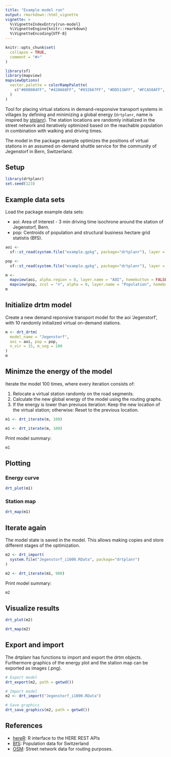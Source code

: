 ```yaml
---
title: "Example model run"
output: rmarkdown::html_vignette
vignette: >
  %\VignetteIndexEntry{run-model}
  %\VignetteEngine{knitr::rmarkdown}
  %\VignetteEncoding{UTF-8}
---
```


```r
knitr::opts_chunk$set(
  collapse = TRUE,
  comment = "#>"
)

library(sf)
library(mapview)
mapviewOptions(
  vector.palette = colorRampPalette(
    c("#000004FF", "#420A68FF", "#932667FF", "#DD513AFF", "#FCA50AFF", "#FCFFA4FF")
  )
)
```

Tool for placing virtual stations in demand-responsive transport systems in villages by defining and minimizing a global energy (`drtplanr`, name is inspired by [stplanr](https://github.com/ropensci/stplanr)). The station locations are randomly initialized in the street network and iteratively optimized based on the reachable population in combination with walking and driving times.

The model in the package example optimizes the positions of virtual stations in an assumed on-demand shuttle service for the community of Jegenstorf in Bern, Switzerland. 

## Setup
```r
library(drtplanr)
set.seed(123)
```

## Example data sets
Load the package example data sets:

* aoi: Area of Interest - 3 min driving time isochrone around the station of Jegenstorf, Bern.
* pop: Centroids of population and structural business hectare grid statistis (BfS).

```r
aoi <- 
  sf::st_read(system.file("example.gpkg", package="drtplanr"), layer = "aoi")

pop <- 
  sf::st_read(system.file("example.gpkg", package="drtplanr"), layer = "pop")

m <-
  mapview(aoi, alpha.region = 0, layer.name = "AOI", homebutton = FALSE) +
  mapview(pop, zcol = "n", alpha = 0, layer.name = "Population", homebutton = FALSE)
m
```

## Initialize drtm model
Create a new demand reponsive transport model for the aoi 'Jegenstorf', with 10 randomly initialized virtual on-demand stations.
```r
m <- drt_drtm(
  model_name = "Jegenstorf",
  aoi = aoi, pop = pop,
  n_vir = 15, m_seg = 100
)
m
```

## Minimze the energy of the model
Iterate the model 100 times, where every iteration consists of:

1. Relocate a virtual station randomly on the road segments.
2. Calculate the new global energy of the model using the routing graphs.
3. If the energy is lower than previuos iteration: Keep the new location of the virtual station; otherwise: Reset to the previous location.

```r
m1 <- drt_iterate(m, 100)
```

```r
m1 <- drt_iterate(m, 100)
```

Print model summary:
```r
m1
```

## Plotting
### Energy curve
```r
drt_plot(m1)
```

### Station map
```r
drt_map(m1)
```

## Iterate again
The model state is saved in the model. This allows making copies and store different stages of the optimization.
```r
m2 <- drt_import(
  system.file("Jegenstorf_i1000.RData", package="drtplanr")
)
```

```r
m2 <- drt_iterate(m1, 900)
```

Print model summary:
```r
m2
```

## Visualize results
```r
drt_plot(m2)
```

```r
drt_map(m2)
```

## Export and import
The drtplanr has functions to import and export the drtm objects. Furthermore graphics of the energy plot and the station map can be exported as images (.png).
```r
# Export model
drt_export(m2, path = getwd())

# Import model
m2 <- drt_import("Jegenstorf_i1000.RData")

# Save graphics
drt_save_graphics(m2, path = getwd())
```

## References
* [hereR](https://github.com/munterfinger/hereR): R interface to the HERE REST APIs 
* [BfS](https://www.bfs.admin.ch/): Population data for Switzerland
* [OSM](https://www.openstreetmap.org/): Street network data for routing purposes.

